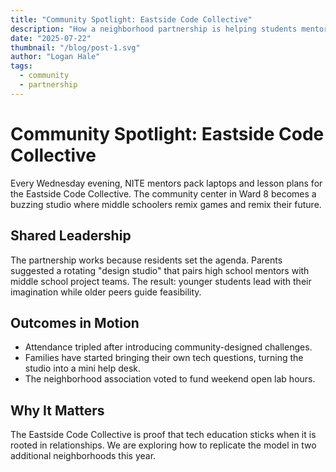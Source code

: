 ```yaml
---
title: "Community Spotlight: Eastside Code Collective"
description: "How a neighborhood partnership is helping students mentor the next wave of builders."
date: "2025-07-22"
thumbnail: "/blog/post-1.svg"
author: "Logan Hale"
tags:
  - community
  - partnership
---
```


# Community Spotlight: Eastside Code Collective

Every Wednesday evening, NITE mentors pack laptops and lesson plans for the Eastside Code Collective. The community center in Ward 8 becomes a buzzing studio where middle schoolers remix games and remix their future.

## Shared Leadership

The partnership works because residents set the agenda. Parents suggested a rotating "design studio" that pairs high school mentors with middle school project teams. The result: younger students lead with their imagination while older peers guide feasibility.

## Outcomes in Motion

- Attendance tripled after introducing community-designed challenges.
- Families have started bringing their own tech questions, turning the studio into a mini help desk.
- The neighborhood association voted to fund weekend open lab hours.

## Why It Matters

The Eastside Code Collective is proof that tech education sticks when it is rooted in relationships. We are exploring how to replicate the model in two additional neighborhoods this year.
